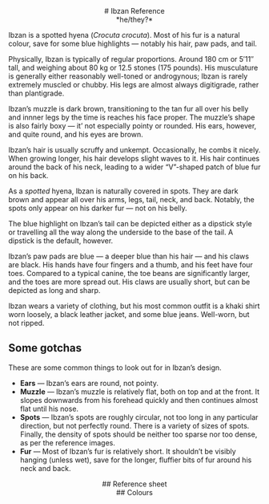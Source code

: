 <center>
    # Ibzan Reference
</center>

<center>*he/they?*</center>

Ibzan is a spotted hyena (*Crocuta crocuta*).
Most of his fur is a natural colour, save for some blue highlights &mdash; notably his hair, paw pads, and tail.

Physically, Ibzan is typically of regular proportions. Around 180 cm or 5&prime;11&Prime; tall, and weighing about 80 kg or 12.5 stones (175 pounds).
His musculature is generally either reasonably well-toned or androgynous; Ibzan is rarely extremely muscled or chubby.
His legs are almost always digitigrade, rather than plantigrade.

Ibzan&rsquo;s muzzle is dark brown, transitioning to the tan fur all over his belly and innner legs by the time is reaches his face proper.
The muzzle&rsquo;s shape is also fairly boxy &mdash; it&rsquo; not especially pointy or rounded.
His ears, however, and quite round, and his eyes are brown.

Ibzan&rsquo;s hair is usually scruffy and unkempt.
Occasionally, he combs it nicely.
When growing longer, his hair develops slight waves to it.
His hair continues around the back of his neck, leading to a wider &ldquo;V&rdquo;-shaped patch of blue fur on his back.

As a *spotted* hyena, Ibzan is naturally covered in spots.
They are dark brown and appear all over his arms, legs, tail, neck, and back.
Notably, the spots only appear on his darker fur &mdash; not on his belly.

The blue highlight on Ibzan&rsquo;s tail can be depicted either as a dipstick style or travelling all the way along the underside to the base of the tail.
A dipstick is the default, however.

Ibzan&rsquo;s paw pads are blue &mdash; a deeper blue than his hair &mdash; and his claws are black.
His hands have four fingers and a thumb, and his feet have four toes.
Compared to a typical canine, the toe beans are significantly larger, and the toes are more spread out.
His claws are usually short, but can be depicted as long and sharp.

Ibzan wears a variety of clothing, but his most common outfit is a khaki shirt worn loosely, a black leather jacket, and some blue jeans.
Well-worn, but not ripped.

## Some gotchas

These are some common things to look out for in Ibzan&rsquo;s design.

- **Ears** &mdash; Ibzan&rsquo;s ears are round, not pointy.
- **Muzzle** &mdash; Ibzan&rsquo;s muzzle is relatively flat, both on top and at the front.
  It slopes downwards from his forehead quickly and then continues almost flat until his nose.
- **Spots** &mdash; Ibzan&rsquo;s spots are roughly circular, not too long in any particular direction, but not perfectly round.
  There is a variety of sizes of spots.
  Finally, the density of spots should be neither too sparse nor too dense, as per the reference images.
- **Fur** &mdash; Most of Ibzan&rsquo;s fur is relatively short.
  It shouldn&rsquo;t be visibly hanging (unless wet), save for the longer, fluffier bits of fur around his neck and back.

<center>
    ## Reference sheet
</center>

<Refs/>

<center>
    ## Colours
</center>

<center>
    <ColourTable elements={
        [
            ["Brown 1", "90654a"],
            ["Brown 2", "886c58"],
            ["Tan", "c5a68d"],
            ["Pastel blue", "5c5baa"],
            ["Dark blue", "2f1e82"],
            ["Dark brown", "302222"],
        ]
    }/>
</center>
